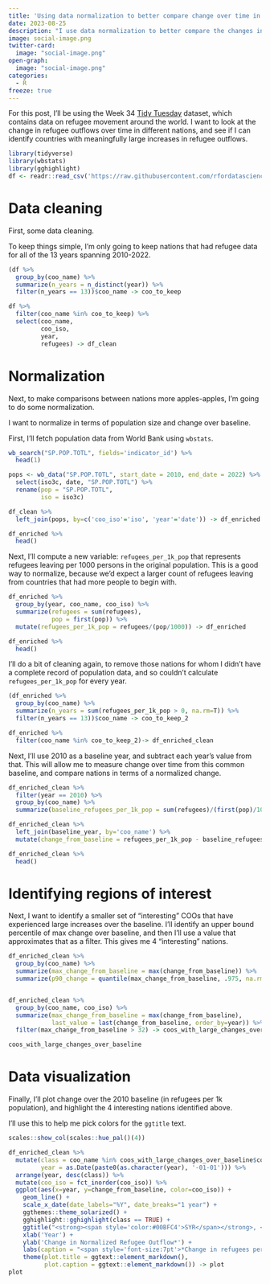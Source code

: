 ```yaml
---
title: 'Using data normalization to better compare change over time in regions with different population sizes'
date: 2023-08-25
description: "I use data normalization to better compare the changes in refugee outflows in different regions from 2010 to 2022. Four regions are identified with large increases over their 2010 baseline."
image: social-image.png
twitter-card:
  image: "social-image.png"
open-graph:
  image: "social-image.png"
categories:
  - R
freeze: true
---
```


For this post, I'll be using the Week 34 [Tidy Tuesday](https://github.com/rfordatascience/tidytuesday) dataset, which contains data on refugee movement around the world. I want to look at the change in refugee outflows over time in different nations, and see if I can identify countries with meaningfully large increases in refugee outflows.

```r
library(tidyverse)
library(wbstats)
library(gghighlight)
df <- readr::read_csv('https://raw.githubusercontent.com/rfordatascience/tidytuesday/master/data/2023/2023-08-22/population.csv')
```

# Data cleaning

First, some data cleaning. 

To keep things simple, I'm only going to keep nations that had refugee data for all of the 13 years spanning 2010-2022.

```r
(df %>%
  group_by(coo_name) %>%
  summarize(n_years = n_distinct(year)) %>%
  filter(n_years == 13))$coo_name -> coo_to_keep

df %>%
  filter(coo_name %in% coo_to_keep) %>%
  select(coo_name,
         coo_iso,
         year,
         refugees) -> df_clean
```

# Normalization

Next, to make comparisons between nations more apples-apples, I'm going to do some normalization. 

I want to normalize in terms of population size and change over baseline.

First, I'll fetch population data from World Bank using `wbstats`.

```r
wb_search("SP.POP.TOTL", fields='indicator_id') %>%
  head(1)
```

```r
pops <- wb_data("SP.POP.TOTL", start_date = 2010, end_date = 2022) %>%
  select(iso3c, date, "SP.POP.TOTL") %>%
  rename(pop = "SP.POP.TOTL",
         iso = iso3c)

df_clean %>%
  left_join(pops, by=c('coo_iso'='iso', 'year'='date')) -> df_enriched

df_enriched %>%
  head()
```

Next, I'll compute a new variable: `refugees_per_1k_pop` that represents refugees leaving per 1000 persons in the original population. This is a good way to normalize, because we'd expect a larger count of refugees leaving from countries that had more people to begin with.

```r
df_enriched %>%
  group_by(year, coo_name, coo_iso) %>%
  summarize(refugees = sum(refugees),
            pop = first(pop)) %>%
  mutate(refugees_per_1k_pop = refugees/(pop/1000)) -> df_enriched

df_enriched %>%
  head()
```

I'll do a bit of cleaning again, to remove those nations for whom I didn't have a complete record of population data, and so couldn't calculate `refugees_per_1k_pop` for every year.

```r
(df_enriched %>%
  group_by(coo_name) %>%
  summarize(n_years = sum(refugees_per_1k_pop > 0, na.rm=T)) %>%
  filter(n_years == 13))$coo_name -> coo_to_keep_2

df_enriched %>%
  filter(coo_name %in% coo_to_keep_2)-> df_enriched_clean
```


Next, I'll use 2010 as a baseline year, and subtract each year's value from that. This will allow me to measure change over time from this common baseline, and compare nations in terms of a normalized change.

```r
df_enriched_clean %>%
  filter(year == 2010) %>%
  group_by(coo_name) %>%
  summarize(baseline_refugees_per_1k_pop = sum(refugees)/(first(pop)/1000)) -> baseline_year

df_enriched_clean %>%
  left_join(baseline_year, by='coo_name') %>%
  mutate(change_from_baseline = refugees_per_1k_pop - baseline_refugees_per_1k_pop) -> df_enriched_clean

df_enriched_clean %>%
  head()
```

# Identifying regions of interest

Next, I want to identify a smaller set of "interesting" COOs that have experienced large increases over the baseline. I'll identify an upper bound percentile of max change over baseline, and then I'll use a value that approximates that as a filter. This gives me 4 "interesting" nations.

```r
df_enriched_clean %>%
  group_by(coo_name) %>%
  summarize(max_change_from_baseline = max(change_from_baseline)) %>%
  summarize(p90_change = quantile(max_change_from_baseline, .975, na.rm=T))


df_enriched_clean %>%
  group_by(coo_name, coo_iso) %>%
  summarize(max_change_from_baseline = max(change_from_baseline),
            last_value = last(change_from_baseline, order_by=year)) %>%
  filter(max_change_from_baseline > 32) -> coos_with_large_changes_over_baseline

coos_with_large_changes_over_baseline
```

# Data visualization

Finally, I'll plot change over the 2010 baseline (in refugees per 1k population), and highlight the 4 interesting nations identified above.

I'll use this to help me pick colors for the `ggtitle` text.

```r
scales::show_col(scales::hue_pal()(4))
```

```r
df_enriched_clean %>%
  mutate(class = coo_name %in% coos_with_large_changes_over_baseline$coo_name,
         year = as.Date(paste0(as.character(year), '-01-01'))) %>%
  arrange(year, desc(class)) %>%
  mutate(coo_iso = fct_inorder(coo_iso)) %>%
  ggplot(aes(x=year, y=change_from_baseline, color=coo_iso)) +
    geom_line() +
    scale_x_date(date_labels="%Y", date_breaks="1 year") +
    ggthemes::theme_solarized() +
    gghighlight::gghighlight(class == TRUE) +
    ggtitle("<strong><span style='color:#00BFC4'>SYR</span></strong>, <strong><span style='color:#C77CFF'>UKR</span></strong>, <strong><span style='color:#F8766D'>CAF</span></strong>, and <strong><span style='color:#7CAE00'>ERI</span></strong> experienced large increases in<br>normalized refugee outflow (i.e., refugees per 1k population),<br> compared to their 2010 baseline.") +
    xlab('Year') +
    ylab('Change in Normalized Refugee Outflow*') +
    labs(caption = "<span style='font-size:7pt'>*Change in refugees per 1k population from the baseline value observed in 2010.</span>") +
    theme(plot.title = ggtext::element_markdown(),
          plot.caption = ggtext::element_markdown()) -> plot
plot
```

